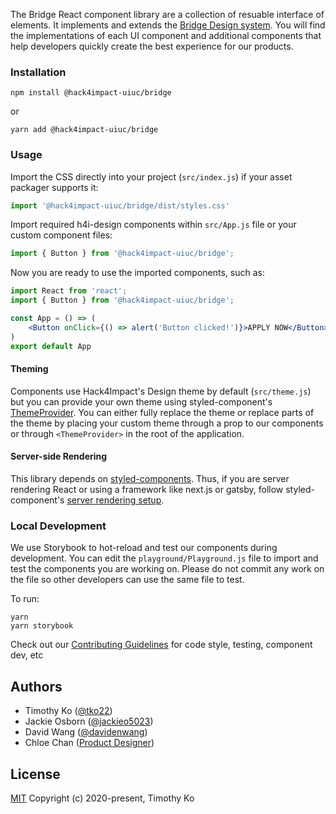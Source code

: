 


The Bridge React component library are a collection of resuable interface of elements. It implements and extends the [Bridge Design system](/design). You will find the implementations of each UI component and additional components that help developers quickly create the best experience for our products.


### Installation
```
npm install @hack4impact-uiuc/bridge
```
or
```
yarn add @hack4impact-uiuc/bridge
```

### Usage

Import the CSS directly into your project (`src/index.js`) if your asset packager supports it:
```jsx
import '@hack4impact-uiuc/bridge/dist/styles.css'
```

Import required h4i-design components within `src/App.js` file or your custom component files:
```jsx
import { Button } from '@hack4impact-uiuc/bridge';
```

Now you are ready to use the imported components, such as:
```jsx
import React from 'react';
import { Button } from '@hack4impact-uiuc/bridge';

const App = () => (
    <Button onClick={() => alert('Button clicked!')}>APPLY NOW</Button>
)
export default App
```

#### Theming
Components use Hack4Impact's Design theme by default (`src/theme.js`) but you can provide your own theme using styled-component's [ThemeProvider](https://styled-components.com/docs/advanced). You can either fully replace the theme or replace parts of the theme by placing your custom theme through a prop to our components or through `<ThemeProvider>` in the root of the application.

#### Server-side Rendering

This library depends on [styled-components](https://styled-components.com/). Thus, if you are server rendering React or using a framework like next.js or gatsby, follow styled-component's [server rendering setup](https://styled-components.com/docs/advanced#server-side-rendering).

### Local Development
We use Storybook to hot-reload and test our components during development. You can edit the `playground/Playground.js` file to import and test the components you are working on. Please do not commit any work on the file so other developers can use the same file to test.

To run:
```
yarn
yarn storybook
```

Check out our [Contributing Guidelines](CONTRIBUTING.md) for code style, testing, component dev, etc

## Authors
- Timothy Ko ([@tko22](https://github.com/tko22))
- Jackie Osborn ([@jackieo5023](https://github.com/jackieo5023))
- David Wang ([@davidenwang](https://github.com/davidenwang))
- Chloe Chan ([Product Designer](https://chloechan.me/))

## License
[MIT](https://opensource.org/licenses/MIT)
Copyright (c) 2020-present, Timothy Ko